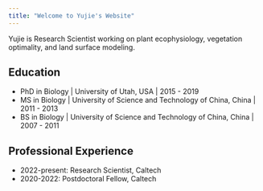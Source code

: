 ```yaml
---
title: "Welcome to Yujie's Website"
---
```


Yujie is Research Scientist working on plant ecophysiology, vegetation optimality, and land surface modeling.

## Education

- [PhD in Biology]{.fw-bold} | University of Utah, USA | 2015 -  2019
- [MS in Biology]{.fw-bold} | University of Science and Technology of China, China | 2011 -  2013
- [BS in Biology]{.fw-bold} | University of Science and Technology of China, China | 2007 -  2011

## Professional Experience

- [2022-present:]{.fw-bold} Research Scientist, Caltech
- [2020-2022:]{.fw-bold} Postdoctoral Fellow, Caltech
